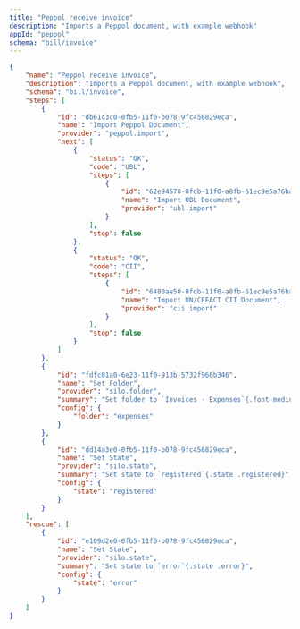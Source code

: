 ```yaml
---
title: "Peppol receive invoice"
description: "Imports a Peppol document, with example webhook"
appId: "peppol"
schema: "bill/invoice"
---
```


```json  Example Peppol receive invoice workflow with states expandable
{
    "name": "Peppol receive invoice",
    "description": "Imports a Peppol document, with example webhook",
    "schema": "bill/invoice",
    "steps": [
        {
            "id": "db61c3c0-0fb5-11f0-b078-9fc456829eca",
            "name": "Import Peppol Document",
            "provider": "peppol.import",
            "next": [
                {
                    "status": "OK",
                    "code": "UBL",
                    "steps": [
                        {
                            "id": "62e94570-8fdb-11f0-a8fb-61ec9e5a76ba",
                            "name": "Import UBL Document",
                            "provider": "ubl.import"
                        }
                    ],
                    "stop": false
                },
                {
                    "status": "OK",
                    "code": "CII",
                    "steps": [
                        {
                            "id": "6480ae50-8fdb-11f0-a8fb-61ec9e5a76ba",
                            "name": "Import UN/CEFACT CII Document",
                            "provider": "cii.import"
                        }
                    ],
                    "stop": false
                }
            ]
        },
        {
            "id": "fdfc81a0-6e23-11f0-913b-5732f966b346",
            "name": "Set Folder",
            "provider": "silo.folder",
            "summary": "Set folder to `Invoices · Expenses`{.font-medium}",
            "config": {
                "folder": "expenses"
            }
        },
        {
            "id": "dd14a3e0-0fb5-11f0-b078-9fc456829eca",
            "name": "Set State",
            "provider": "silo.state",
            "summary": "Set state to `registered`{.state .registered}",
            "config": {
                "state": "registered"
            }
        }
    ],
    "rescue": [
        {
            "id": "e109d2e0-0fb5-11f0-b078-9fc456829eca",
            "name": "Set State",
            "provider": "silo.state",
            "summary": "Set state to `error`{.state .error}",
            "config": {
                "state": "error"
            }
        }
    ]
}
```
